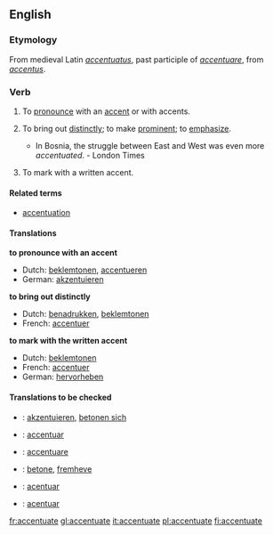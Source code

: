 ==English==

===Etymology===
From medieval Latin ''[[accentuatus]]'', past participle of ''[[accentuare]]'', from ''[[accentus]]''.

===Verb===
{{en-infl-reg-other-e|accentuat|e|}}
# {{transitive}} To [[pronounce]] with an [[accent]] or with accents.
# {{transitive}} To bring out [[distinctly]]; to make [[prominent]]; to [[emphasize]].
#* In Bosnia, the struggle between East and West was even more ''accentuated''. - London Times
# {{transitive}} To mark with a written accent.

====Related terms====
* [[accentuation]]

====Translations====
'''to pronounce with an accent'''
{{top}}
*Dutch: [[beklemtonen]], [[accentueren]]
*German: [[akzentuieren]]
{{mid}}
{{bottom}}

'''to bring out distinctly'''
{{top}}
*Dutch: [[benadrukken]], [[beklemtonen]]
*French: [[accentuer]]
{{mid}}
{{bottom}}

'''to mark with the written accent'''
{{top}}
*Dutch: [[beklemtonen]]
*French: [[accentuer]]
*German: [[hervorheben]]
{{mid}}
{{bottom}}

====Translations to be checked====
{{checktrans}}
*{{ttbc|German}}: [[akzentuieren]], [[betonen sich]]
*{{ttbc|Interlingua}}: [[accentuar]]
*{{ttbc|Italian}}: [[accentuare]]
*{{ttbc|Norwegian}}: [[betone]], [[fremheve]]
*{{ttbc|Portuguese}}: [[acentuar]]
*{{ttbc|Spanish}}: [[acentuar]]

[[fr:accentuate]]
[[gl:accentuate]]
[[it:accentuate]]
[[pl:accentuate]]
[[fi:accentuate]]